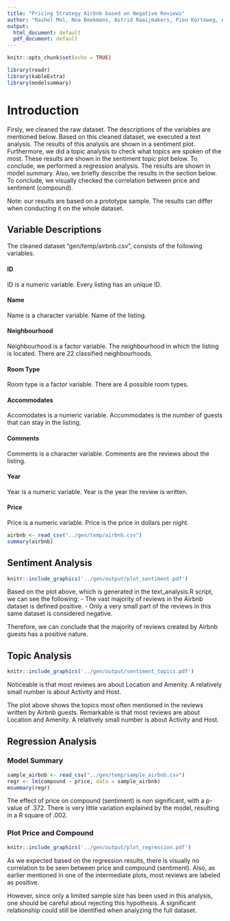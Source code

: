 ```yaml
---
title: "Pricing Strategy Airbnb based on Negative Reviews"
author: "Rashel Mol, Noa Beekmans, Astrid Raaijmakers, Pien Korteweg, Amber Vermeer"
output:
  html_document: default
  pdf_document: default
---
```


```r
knitr::opts_chunk$set(echo = TRUE)
```
```r
library(readr)
library(kableExtra)
library(modelsummary)
```

# Introduction 
Firsly, we cleaned the raw dataset. The descriptions of the variables are mentioned below. Based on this cleaned dataset, we executed a text analysis. The results of this analysis are shown in a sentiment plot. Furthermore, we did a topic analysis to check what topics are spoken of the most. These results are shown in the sentiment topic plot below. To conclude, we performed a regression analysis. The results are shown in model summary. Also, we briefly describe the results in the section below. To conclude, we visually checked the correlation between price and sentiment (compound).

Note: our results are based on a prototype sample. The results can differ when conducting it on the whole dataset. 

## Variable Descriptions 
The cleaned dataset "gen/temp/airbnb.csv", consists of the following variables. 

#### ID 
ID is a numeric variable. Every listing has an unique ID. 

#### Name 
Name is a character variable. Name of the listing. 

#### Neighbourhood
Neighbourhood is a factor variable. The neighbourhood in which the listing is located. There are 22 classified neighbourhoods. 

#### Room Type
Room type is a factor variable. There are 4 possible room types.

#### Accommodates
Accomodates is a numeric variable. Accommodates is the number of guests that can stay in the listing.

#### Comments
Comments is a character variable. Comments are the reviews about the listing. 

#### Year
Year is a numeric variable. Year is the year the review is written.

#### Price
Price is a numeric variable. Price is the price in dollars per night. 

```r
airbnb <- read_csv("../gen/temp/airbnb.csv")
summary(airbnb)
```

## Sentiment Analysis

```r
knitr::include_graphics('../gen/output/plot_sentiment.pdf')
```

Based on the plot above, which is generated in the text_analysis.R script, we can see the following:
- The vast majority of reviews in the Airbnb dataset is defined positive.
- Only a very small part of the reviews in this same dataset is considered negative.

Therefore, we can conclude that the majority of reviews created by Airbnb guests has a positive nature.

## Topic Analysis

```r
knitr::include_graphics('../gen/output/sentiment_topics.pdf')
```
Noticeable is that most reviews are about Location and Amenity. A relatively small number is about Activity and Host. 

The plot above shows the topics most often mentioned in the reviews written by Airbnb guests. Remarkable is that most reviews are about Location and Amenity. A relatively small number is about Activity and Host.

## Regression Analysis

### Model Summary 

```r
sample_airbnb <- read_csv("../gen/temp/sample_airbnb.csv")
regr <- lm(compound ~ price, data = sample_airbnb)
msummary(regr)
```
The effect of price on compound (sentiment) is non significant, with a p-value of .372. There is very little variation explained by the model, resulting in a R square of .002. 

### Plot Price and Compound 

```r
knitr::include_graphics('../gen/output/plot_regression.pdf')
```
As we expected based on the regression results, there is visually no correlation to be seen between price and compound (sentiment). Also, as earlier mentioned in one of the intermediate plots, most reviews are labeled as positive. 

However, since only a limited sample size has been used in this analysis, one should be careful about rejecting this hypothesis. A significant relationship could still be identified when analyzing the full dataset.